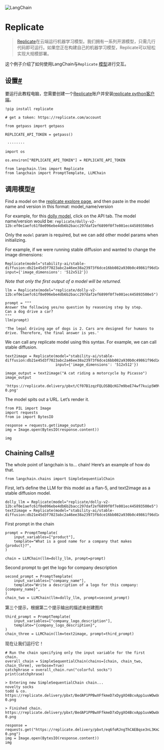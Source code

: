 

<Head>
  <script>
    {
      `(function() {
         var _hmt = _hmt || [];
(function() {
  var hm = document.createElement("script");
  hm.src = "https://hm.baidu.com/hm.js?e60fb290e204e04c5cb6f79b0ac1e697";
  var s = document.getElementsByTagName("script")[0]; 
  s.parentNode.insertBefore(hm, s);
})();
       })();`
    }
  </script>
</Head>

![LangChain](https://pica.zhimg.com/50/v2-56e8bbb52aa271012541c1fe1ceb11a2_r.gif)




Replicate
=============================


> 
> [Replicate](https://replicate.com/blog/machine-learning-needs-better-tools)在云端运行机器学习模型。我们拥有一系列开源模型，只需几行代码即可运行。如果您正在构建自己的机器学习模型，Replicate可以轻松实现大规模部署。
> 
> 
> 

这个例子介绍了如何使用LangChain与`Replicate` [模型](https://replicate.com/explore)进行交互。

设置[#](#setup "永久链接到此标题")
------------------------

要运行此教程电脑，您需要创建一个[Replicate](https://replicate.com)账户并安装[replicate python客户端](https://github.com/replicate/replicate-python)。

```
!pip install replicate

```

```
# get a token: https://replicate.com/account

from getpass import getpass

REPLICATE_API_TOKEN = getpass()

```

```
 ········

```

```
import os

os.environ["REPLICATE_API_TOKEN"] = REPLICATE_API_TOKEN

```

```
from langchain.llms import Replicate
from langchain import PromptTemplate, LLMChain

```

调用模型[#](#calling-a-model "永久链接到此标题")
------------------------------------

Find a model on the [replicate explore page](https://replicate.com/explore), and then paste in the model name and version in this format: model_name/version

For example, for this [dolly model](https://replicate.com/replicate/dolly-v2-12b), click on the API tab. The model name/version would be: `replicate/dolly-v2-12b:ef0e1aefc61f8e096ebe4db6b2bacc297daf2ef6899f0f7e001ec445893500e5`

Only the `model` param is required, but we can add other model params when initializing.

For example, if we were running stable diffusion and wanted to change the image dimensions:

```
Replicate(model="stability-ai/stable-diffusion:db21e45d3f7023abc2a46ee38a23973f6dce16bb082a930b0c49861f96d1e5bf", input={'image_dimensions': '512x512'})

```

*Note that only the first output of a model will be returned.*

```
llm = Replicate(model="replicate/dolly-v2-12b:ef0e1aefc61f8e096ebe4db6b2bacc297daf2ef6899f0f7e001ec445893500e5")

```

```
prompt = """
Answer the following yes/no question by reasoning step by step. 
Can a dog drive a car?
"""
llm(prompt)

```

```
'The legal driving age of dogs is 2. Cars are designed for humans to drive. Therefore, the final answer is yes.'

```

We can call any replicate model using this syntax. For example, we can call stable diffusion.

```
text2image = Replicate(model="stability-ai/stable-diffusion:db21e45d3f7023abc2a46ee38a23973f6dce16bb082a930b0c49861f96d1e5bf", 
                       input={'image_dimensions': '512x512'})

```

```
image_output = text2image("A cat riding a motorcycle by Picasso")
image_output

```

```
'https://replicate.delivery/pbxt/Cf07B1zqzFQLOSBQcKG7m9beE74wf7kuip5W9VxHJFembefKE/out-0.png'

```

The model spits out a URL. Let’s render it.

```
from PIL import Image
import requests
from io import BytesIO

response = requests.get(image_output)
img = Image.open(BytesIO(response.content))

img

```


Chaining Calls[#](#chaining-calls "Permalink to this headline")
---------------------------------------------------------------

The whole point of langchain is to… chain! Here’s an example of how do that.

```
from langchain.chains import SimpleSequentialChain

```

First, let’s define the LLM for this model as a flan-5, and text2image as a stable diffusion model.

```
dolly_llm = Replicate(model="replicate/dolly-v2-12b:ef0e1aefc61f8e096ebe4db6b2bacc297daf2ef6899f0f7e001ec445893500e5")
text2image = Replicate(model="stability-ai/stable-diffusion:db21e45d3f7023abc2a46ee38a23973f6dce16bb082a930b0c49861f96d1e5bf")

```

First prompt in the chain

```
prompt = PromptTemplate(
    input_variables=["product"],
    template="What is a good name for a company that makes {product}?",
)

chain = LLMChain(llm=dolly_llm, prompt=prompt)

```

Second prompt to get the logo for company description

```
second_prompt = PromptTemplate(
    input_variables=["company_name"],
    template="Write a description of a logo for this company: {company_name}",
)
chain_two = LLMChain(llm=dolly_llm, prompt=second_prompt)

```

第三个提示，根据第二个提示输出的描述来创建图片

```
third_prompt = PromptTemplate(
    input_variables=["company_logo_description"],
    template="{company_logo_description}",
)
chain_three = LLMChain(llm=text2image, prompt=third_prompt)

```

现在让我们运行它！

```
# Run the chain specifying only the input variable for the first chain.
overall_chain = SimpleSequentialChain(chains=[chain, chain_two, chain_three], verbose=True)
catchphrase = overall_chain.run("colorful socks")
print(catchphrase)

```

```
> Entering new SimpleSequentialChain chain...
novelty socks
todd & co.
https://replicate.delivery/pbxt/BedAP1PPBwXFfkmeD7xDygXO4BcvApp1uvWOwUdHM4tcQfvCB/out-0.png

> Finished chain.
https://replicate.delivery/pbxt/BedAP1PPBwXFfkmeD7xDygXO4BcvApp1uvWOwUdHM4tcQfvCB/out-0.png

```

```
response = requests.get("https://replicate.delivery/pbxt/eq6foRJngThCAEBqse3nL3Km2MBfLnWQNd0Hy2SQRo2LuprCB/out-0.png")
img = Image.open(BytesIO(response.content))
img

```


